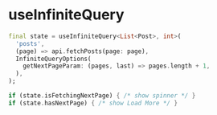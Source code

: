 # useInfiniteQuery

```dart
final state = useInfiniteQuery<List<Post>, int>(
  'posts',
  (page) => api.fetchPosts(page: page),
  InfiniteQueryOptions(
    getNextPageParam: (pages, last) => pages.length + 1,
  ),
);

if (state.isFetchingNextPage) { /* show spinner */ }
if (state.hasNextPage) { /* show Load More */ }
```


